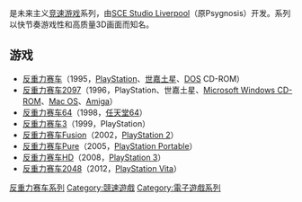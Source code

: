 {{Unreferenced|time=2016-01-11T02:25:45+00:00}}
{{expand|time=2018-06-11T13:32:51+00:00}}

{{NoteTA
| G1=Games
}}

{{Vgsname|反重力赛车|en=Wipeout|cn=反重力赛车|tw=磁浮飞车}}是未来主义[[竞速游戏|竞速游戏]]系列，由[[SCE_Studio_Liverpool|SCE Studio Liverpool]]（原Psygnosis）开发。系列以快节奏游戏性和高质量3D画面而知名。

== 游戏 ==

* [[反重力赛车_(游戏)|反重力赛车]]（1995，[[PlayStation_(游戏机)|PlayStation]]、[[世嘉土星|世嘉土星]]、[[MS-DOS|DOS]] CD-ROM）
* [[反重力赛车2097|反重力赛车2097]]（1996，PlayStation、世嘉土星、[[Microsoft_Windows|Microsoft Windows CD-ROM]]、[[Mac_OS|Mac OS]]、[[Amiga|Amiga]]）
* [[反重力赛车64|反重力赛车64]]（1998，[[任天堂64|任天堂64]]）
* [[反重力赛车3|反重力赛车3]]（1999，PlayStation）
* [[反重力赛车Fusion|反重力赛车Fusion]]（2002，[[PlayStation_2|PlayStation 2]]）
* [[反重力赛车Pure|反重力赛车Pure]]（2005，[[PlayStation_Portable|PlayStation Portable]]）
* [[反重力赛车HD|反重力赛车HD]]（2008，[[PlayStation_3|PlayStation 3]]）
* [[反重力赛车2048|反重力赛车2048]]（2012，[[PlayStation_Vita|PlayStation Vita]]）

{{反重力赛车系列}}

{{DEFAULTSORT:Wipeout}}
[[Category:反重力赛车系列|]]
[[Category:競速遊戲|Category:競速遊戲]]
[[Category:電子遊戲系列|Category:電子遊戲系列]]

{{racing-videogame-stub}}